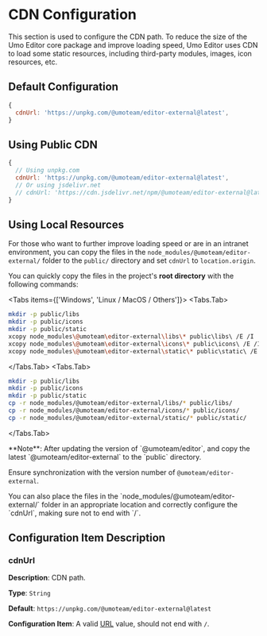 
# CDN Configuration

This section is used to configure the CDN path. To reduce the size of the Umo Editor core package and improve loading speed, Umo Editor uses CDN to load some static resources, including third-party modules, images, icon resources, etc.

## Default Configuration

```js
{
  cdnUrl: 'https://unpkg.com/@umoteam/editor-external@latest', 
}
```

## Using Public CDN

```js
{
  // Using unpkg.com
  cdnUrl: 'https://unpkg.com/@umoteam/editor-external@latest', 
  // Or using jsdelivr.net
  // cdnUrl: 'https://cdn.jsdelivr.net/npm/@umoteam/editor-external@latest', 
}
```

## Using Local Resources

For those who want to further improve loading speed or are in an intranet environment, you can copy the files in the `node_modules/@umoteam/editor-external/` folder to the `public/` directory and set `cdnUrl` to `location.origin`.

You can quickly copy the files in the project's **root directory** with the following commands:

<Tabs items={['Windows', 'Linux / MacOS / Others']}>
<Tabs.Tab>
```bash
mkdir -p public/libs
mkdir -p public/icons
mkdir -p public/static
xcopy node_modules\@umoteam\editor-external\libs\* public\libs\ /E /I
xcopy node_modules\@umoteam\editor-external\icons\* public\icons\ /E /I
xcopy node_modules\@umoteam\editor-external\static\* public\static\ /E /I
```
</Tabs.Tab>
<Tabs.Tab>
```bash
mkdir -p public/libs
mkdir -p public/icons
mkdir -p public/static
cp -r node_modules/@umoteam/editor-external/libs/* public/libs/
cp -r node_modules/@umoteam/editor-external/icons/* public/icons/
cp -r node_modules/@umoteam/editor-external/static/* public/static/
```
</Tabs.Tab>
</Tabs>

<Callout type="warning" emoji="⚠️">
**Note**: After updating the version of `@umoteam/editor`, and copy the latest `@umoteam/editor-external` to the `public` directory.

Ensure synchronization with the version number of `@umoteam/editor-external`.
</Callout>

<Callout type="info">
You can also place the files in the `node_modules/@umoteam/editor-external/` folder in an appropriate location and correctly configure the `cdnUrl`, making sure not to end with `/`.

</Callout>

## Configuration Item Description

### cdnUrl

**Description**: CDN path.

**Type**: `String`

**Default**: `https://unpkg.com/@umoteam/editor-external@latest`

**Configuration Item**: A valid [URL](https://developer.mozilla.org/en-US/docs/Learn/Common_questions/Web_mechanics/What_is_a_URL) value, should not end with `/`.
